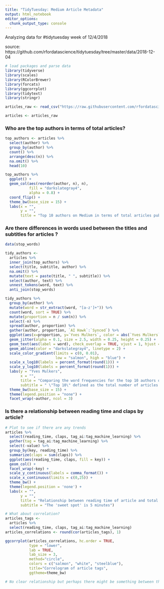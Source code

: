 ```yaml
---
title: "TidyTuesday: Medium Article Metadata"
output: html_notebook
editor_options: 
  chunk_output_type: console
---
```


Analyzing data for #tidytuesday week of 12/4/2018

source: https://github.com/rfordatascience/tidytuesday/tree/master/data/2018-12-04

```r
# load packages and parse data
library(tidyverse)
library(scales)
library(RColorBrewer)
library(forcats)
library(ggcorrplot)
library(tidytext)
library(stringr)

articles_raw <- read_csv("https://raw.githubusercontent.com/rfordatascience/tidytuesday/master/data/2018-12-04/medium_datasci.csv")

articles <- articles_raw
```

### Who are the top authors in terms of total articles?
```r
top_authors <- articles %>%
  select(author) %>%
  group_by(author) %>%
  count() %>%
  arrange(desc(n)) %>%
  na.omit() %>%
  head(10)

top_authors %>%
  ggplot() + 
  geom_col(aes(reorder(author, n), n), 
           fill = "darkslategray4",
           alpha = 0.8) + 
  coord_flip() +
  theme_bw(base_size = 15) +
  labs(x = "",
       y = "",
       title = "Top 10 authors on Medium in terms of total articles published")
```

### Are there differences in words used between the titles and subtitles for articles ?
```r
data(stop_words)

tidy_authors <-
  articles %>%
  inner_join(top_authors) %>%
  select(title, subtitle, author) %>%
  na.omit() %>%
  mutate(text = paste(title, " ", subtitle)) %>%
  select(author, text) %>%
  unnest_tokens(word, text) %>%
  anti_join(stop_words)

tidy_authors %>%
  group_by(author) %>%
  mutate(word = str_extract(word, "[a-z']+")) %>%
  count(word, sort = TRUE) %>%
  mutate(proportion = n / sum(n)) %>%
  select(-n) %>%
  spread(author, proportion) %>% 
  gather(author, proportion, `AI Hawk`:`Synced`) %>%
  ggplot(aes(x=proportion, y=`Yves Mulkers`, color = abs(`Yves Mulkers` - proportion))) +
  geom_jitter(alpha = 0.1, size = 2.5, width = 0.25, height = 0.25) +
  geom_text(aes(label = word), check_overlap = TRUE, vjust = 1, hjust = 1) +
  geom_abline(color = "darkslategray4", linetype = 2) +
  scale_color_gradient(limits = c(0, 0.01), 
                       low = "salmon", high = "blue") +
  scale_x_log10(labels = percent_format(round(1))) +
  scale_y_log10(labels = percent_format(round(1))) +
  labs(y = "Yves Mulkers",
       x = "",
       title = "Comparing the word frequencies for the top 10 authors on Medium (title & subtitle only)",
       subtitle = " \"Top 10\" defined as the total number of articles published") +
  theme_bw(base_size = 15) +
  theme(legend.position = "none") +
  facet_wrap(~author, ncol = 3)
```


### Is there a relationship between reading time and claps by article?
```r
# Plot to see if there are any trends
articles %>%
  select(reading_time, claps, tag_ai:tag_machine_learning) %>%
  gather(tag = tag_ai:tag_machine_learning) %>% 
  select(-value) %>% 
  group_by(key, reading_time) %>%
  summarize(claps = sum(claps)) %>% 
  ggplot(aes(reading_time, claps, fill = key)) + 
  geom_col() +
  facet_wrap(~key) +
  scale_y_continuous(labels = comma_format()) +
  scale_x_continuous(limits = c(0,25)) +
  theme_bw() + 
  theme(legend.position = 'none') +
  labs(x = "",
       y = "",
       title = "Relationship between reading time of article and total number of claps",
       subtitle = "The 'sweet spot' is 5 minutes")

# What about correlation?
articles_tags <- 
  articles %>%
  select(reading_time, claps, tag_ai:tag_machine_learning) 
articles_correlations <- round(cor(articles_tags), 1)

ggcorrplot(articles_correlations, hc.order = TRUE, 
           type = "lower", 
           lab = TRUE, 
           lab_size = 3, 
           method="circle", 
           colors = c("salmon", "white", "steelblue"), 
           title="Correlogram of article tags", 
           ggtheme=theme_bw)

# No clear relationship but perhaps there might be something between the different tags ?
```
